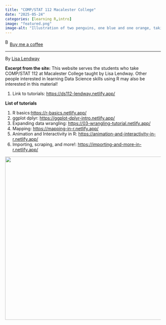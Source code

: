 ```yaml
---
title: "COMP/STAT 112 Macalester College"
date: "2025-05-24"
categories: [learning R,intro]
image: "featured.png"
image-alt: "Illustration of two penguins, one blue and one orange, taking a selfie with a selfie stick. The moon in the background looks like the Quarto logo."
---
```


<link href="https://fonts.googleapis.com/css?family=Cookie" rel="stylesheet"><a class="bmc-button" target="_blank" href="https://www.buymeacoffee.com/JoscelinRocha">![Buy me a coffee](https://cdn.buymeacoffee.com/buttons/bmc-new-btn-logo.svg){alt="Buy me a coffee" width="15" height="21"}Buy me a coffee</a>

------------------------------------------------------------------------

By [Lisa Lendway](https://ds112-lendway.netlify.app/)

**Excerpt from the site:** This website serves the students who take COMP/STAT 112 at Macalester College taught by Lisa Lendway. Other people interested in learning Data Science skills using R may also be interested in this material!

1.  Link to tutorials: <https://ds112-lendway.netlify.app/>

**List of tutorials**

1.  R basics:<https://r-basics.netlify.app/>
2.  ggplot dplyr: <https://ggplot-dplyr-intro.netlify.app/>
3.  Expanding data wrangling: <https://03-wrangling-tutorial.netlify.app/>
4.  Mapping: <https://mapping-in-r.netlify.app/>
5.  Animation and Interactivity in R: <https://animation-and-interactivity-in-r.netlify.app/>
6.  Importing, scraping, and more!: <https://importing-and-more-in-r.netlify.app/>

![](featured.png){width="527"}

